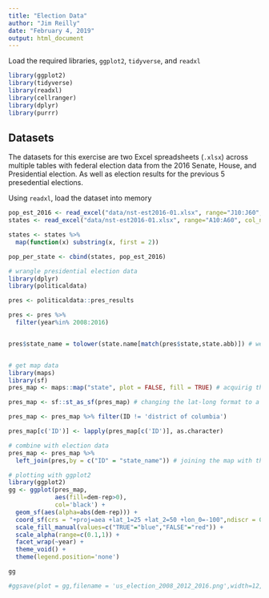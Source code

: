 ```yaml
---
title: "Election Data"
author: "Jim Reilly"
date: "February 4, 2019"
output: html_document
---
```


Load the required libraries, `ggplot2`, `tidyverse`, and `readxl`

```r
library(ggplot2)
library(tidyverse)
library(readxl)
library(cellranger)
library(dplyr)
library(purrr)
```


## Datasets

The datasets for this exercise are two Excel spreadsheets (`.xlsx`) across multiple tables with federal election data from the 2016 Senate, House, and Presidential election. As well as election results for the previous 5 presedential elections.

Using `readxl`, load the dataset into memory

```r
pop_est_2016 <- read_excel("data/nst-est2016-01.xlsx", range="J10:J60", col_names = FALSE)
states <- read_excel("data/nst-est2016-01.xlsx", range="A10:A60", col_names = FALSE)

states <- states %>%
  map(function(x) substring(x, first = 2))

pop_per_state <- cbind(states, pop_est_2016)
```




```r
# wrangle presidential election data
library(dplyr)
library(politicaldata)

pres <- politicaldata::pres_results

pres <- pres %>% 
  filter(year%in% 2008:2016)


pres$state_name = tolower(state.name[match(pres$state,state.abb)]) # we need the full name of the state to join with the map


# get map data
library(maps)
library(sf)
pres_map <- maps::map("state", plot = FALSE, fill = TRUE) # acquirig the data frame

pres_map <- sf::st_as_sf(pres_map) # changing the lat-long format to a simple feature object

pres_map <- pres_map %>% filter(ID != 'district of columbia')

pres_map[c('ID')] <- lapply(pres_map[c('ID')], as.character)

# combine with election data
pres_map <- pres_map %>% 
  left_join(pres,by = c("ID" = "state_name")) # joining the map with the political data

# plotting with ggplot2
library(ggplot2)
gg <- ggplot(pres_map,
             aes(fill=dem-rep>0),
             col='black') +
  geom_sf(aes(alpha=abs(dem-rep))) +
  coord_sf(crs = "+proj=aea +lat_1=25 +lat_2=50 +lon_0=-100",ndiscr = 0) + # change the projection from mercator (blegh)
  scale_fill_manual(values=c("TRUE"="blue","FALSE"="red")) +
  scale_alpha(range=c(0.1,1)) +
  facet_wrap(~year) +
  theme_void() +
  theme(legend.position='none')

gg

#ggsave(plot = gg,filename = 'us_election_2008_2012_2016.png',width=12,height=3,units='in')

```